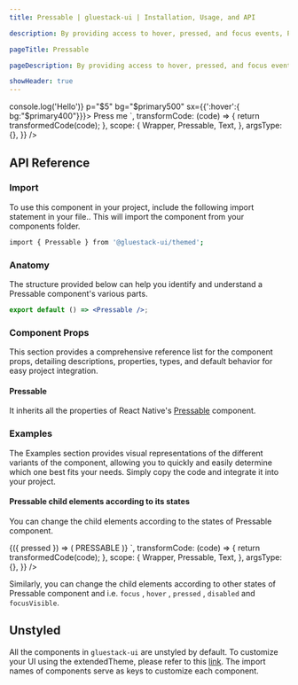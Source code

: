 ```yaml
---
title: Pressable | gluestack-ui | Installation, Usage, and API

description: By providing access to hover, pressed, and focus events, Pressable serves as a more flexible alternative to buttons at a lower level of abstraction. It is a useful primitive for advanced customization needs.

pageTitle: Pressable

pageDescription: By providing access to hover, pressed, and focus events, Pressable serves as a more flexible alternative to buttons at a lower level of abstraction. It is a useful primitive for advanced customization needs.

showHeader: true
---
```



<Meta title="components/Forms/Pressable" />



<AppProvider>
  <CodePreview
    showComponentRenderer={true}
    showArgsController={false}
    metaData={{
      code: `
 <Pressable
  onPress={() => console.log('Hello')} p="$5" bg="$primary500" sx={{':hover':{ bg:"$primary400"}}}>
  <Text color="white">Press me</Text>
</Pressable>
`,
      transformCode: (code) => {
        return transformedCode(code);
      },
      scope: {
        Wrapper,
        Pressable,
        Text,
      },
      argsType: {},
    }}
  />
</AppProvider>

<br />

## API Reference

### Import

To use this component in your project, include the following import statement in your file.. This will import the component from your components folder.

```bash
import { Pressable } from '@gluestack-ui/themed';
```

### Anatomy

The structure provided below can help you identify and understand a Pressable component's various parts.

```jsx
export default () => <Pressable />;
```

### Component Props

This section provides a comprehensive reference list for the component props, detailing descriptions, properties, types, and default behavior for easy project integration.

#### Pressable

It inherits all the properties of React Native's [Pressable](https://reactnative.dev/docs/pressable) component.

### Examples

The Examples section provides visual representations of the different variants of the component, allowing you to quickly and easily determine which one best fits your needs. Simply copy the code and integrate it into your project.

#### Pressable child elements according to its states

You can change the child elements according to the states of Pressable component.

<AppProvider>
  <CodePreview
    showComponentRenderer={true}
    showArgsController={false}
    metaData={{
      code: `
 <Pressable p="$16" bg="$primary500" sx={{':hover':{ bg:"$primary400"}}}>
   {({ pressed }) => (
        <Text color={pressed ? 'pink' : 'yellow'}>PRESSABLE</Text>
      )}
</Pressable>
`,
      transformCode: (code) => {
        return transformedCode(code);
      },
      scope: {
        Wrapper,
        Pressable,
        Text,
      },
      argsType: {},
    }}
  />
</AppProvider>

Similarly, you can change the child elements according to other states of Pressable
component and i.e. `focus` , `hover` , `pressed` , `disabled` and `focusVisible`.

## Unstyled

All the components in `gluestack-ui` are unstyled by default. To customize your UI using the extendedTheme, please refer to this [link](https://gluestack.io/ui/docs/theme-configuration/customizing-theme). The import names of components serve as keys to customize each component.

<!--
### Customizing the Pressable

For customizing the Pressable, you have to map styled view to Pressable. You can refer [gluestack.io/style](/style) for more information on how to use styled components.

#### Usage

Default styling of the component can be found in the `components/pressable` file. For reference, you can view the [source code](https://github.com/gluestack/gluestack-ui/blob/main/packages/themed/src/components/Pressable) of the styled `Pressable` component.

```jsx
// import the styles
import { Root } from '../components/core/pressable/styled-components';

// mapping the Pressable to root component
const Pressable = Root;

// using the Pressable component
export default () => <Pressable />;
```

-->
